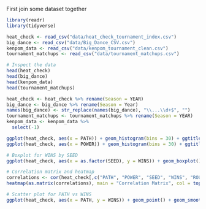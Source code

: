First join some dataset together

```r
library(readr)
library(tidyverse)

heat_check <- read_csv("data/heat_check_tournament_index.csv")
big_dance <- read_csv("data/Big_Dance_CSV.csv")
kenpom_data <- read_csv("data/kenpom_tournament_clean.csv")
tournament_matchups <- read_csv("data/tournament_matchups.csv")

# Inspect the data
head(heat_check)
head(big_dance)
head(kenpom_data)
head(tournament_matchups)
```


```r
heat_check <- heat_check %>% rename(Season = YEAR)
big_dance <- big_dance %>% rename(Season = Year)
names(big_dance) <- str_replace(names(big_dance), "\\...\\d+$", "")
tournament_matchups <- tournament_matchups %>% rename(Season = YEAR)
kenpom_data <- kenpom_data %>%
  select(-1)
```

```r
ggplot(heat_check, aes(x = PATH)) + geom_histogram(bins = 30) + ggtitle("Distribution of PATH")
ggplot(heat_check, aes(x = POWER)) + geom_histogram(bins = 30) + ggtitle("Distribution of POWER")

# Boxplot for WINS by SEED
ggplot(heat_check, aes(x = as.factor(SEED), y = WINS)) + geom_boxplot() + ggtitle("WINS by SEED")

# Correlation matrix and heatmap
correlations <- cor(heat_check[,c("PATH", "POWER", "SEED", "WINS", "ROUND")])
heatmap(as.matrix(correlations), main = "Correlation Matrix", col = topo.colors(10), scale = "column")

# Scatter plot for PATH vs WINS
ggplot(heat_check, aes(x = PATH, y = WINS)) + geom_point() + geom_smooth(method = lm) + ggtitle("PATH vs WINS")
```



